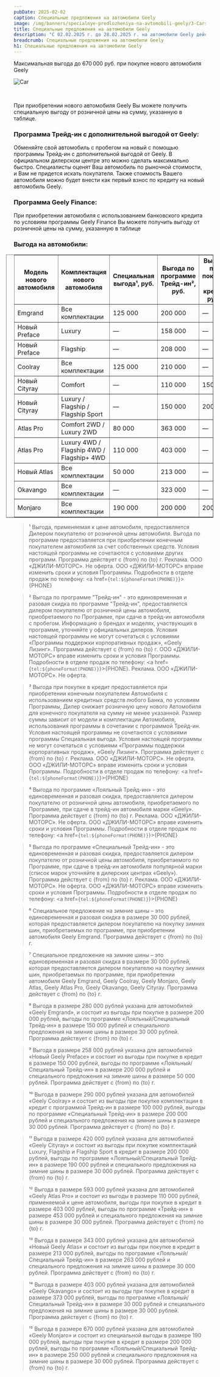 ```yaml
---
pubDate: 2025-02-02
caption: Специальные предложения на автомобили Geely
image: /img/banners/specialnye-predlozheniya-na-avtomobili-geely/3-Cars_April.webp
title: Специальные предложения на автомобили Geely
description: "С 02.02.2025 г. до 28.02.2025 г. на автомобили Geely действует выгода до 670 000 ₽."
breadcrumb: Специальные предложения на автомобили Geely
h1: Специальные предложения на автомобили Geely
---
```




Максимальная выгода до 670 000 руб. при покупке нового автомобиля Geely

<img srcset="/img/banners/specialnye-predlozheniya-na-avtomobili-geely/3-Cars_April.webp 1x,
		/img/banners/specialnye-predlozheniya-na-avtomobili-geely/3-Cars_April.webp 1.5x"
	src="/img/banners/specialnye-predlozheniya-na-avtomobili-geely/3-Cars_April.webp" alt="Car" />

&nbsp;

При приобретении нового автомобиля Geely Вы можете получить специальную выгоду от розничной цены на сумму, указанную в таблице.

### <b>Программа Трейд-ин с дополнительной выгодой от Geely:</b>

Обменяйте свой автомобиль с пробегом на новый с помощью программы Трейд-ин с дополнительной выгодой от Geely. В официальном дилерском центре это можно сделать максимально быстро. Специалисты оценят Ваш автомобиль по рыночной стоимости, и Вам не придется искать покупателя. Также стоимость Вашего автомобиля можно будет внести как первый взнос по кредиту на новый автомобиль Geely.

### <b>Программа Geely Finance:</b>

При приобретении автомобиля с использованием банковского кредита по условиям программы Geely Finance Вы можете получить выгоду от розничной цены на сумму, указанную в таблице

### <b>Выгода на автомобили:</b>

<div class="overflow-auto min-w-full mb-14" style="margin-right: -1.25rem;margin-left: -1.25rem;">
	<table border="1" class="inline-block min-w-full w-auto" style="padding-right: 1.25rem;padding-left: 1.25rem;width: auto;">
		<thead>
			<tr>
					<th>Модель нового автомобиля</th>
					<th>Комплектация нового автомобиля</th>
					<th>Специальная выгода¹, руб.</th>
					<th>Выгода по программе Трейд-ин², руб.</th>
					<th>Выгода при покупке в кредит, руб.³</th>
					<th>Выгода по программе Лояльный⁴ / Специальный⁵ Трейд-ин, руб.</th>
					<th>Специальное предложение на зимние шины⁶⁻⁷</th>
					<th>Максимальная выгода до, руб.</th>
			</tr>
		</thead>
		<tbody class="main-text ">
			<tr>
					<td>Emgrand</td>
					<td>Все комплектации</td>
					<td>125 000</td>
					<td>200 000</td>
					<td>—</td>
					<td>250 000</td>
					<td>30 000</td>
					<td>280 000⁸</td>
			</tr>
			<tr>
					<td>Новый Preface</td>
					<td>Luxury</td>
					<td>—</td>
					<td>158 000</td>
					<td>—</td>
					<td>208 000</td>
					<td>50 000</td>
					<td>258 000⁹</td>
			</tr>
			<tr>
					<td>Новый Preface</td>
					<td>Flagship</td>
					<td>—</td>
					<td>208 000</td>
					<td>—</td>
					<td>258 000</td>
					<td>50 000</td>
					<td>308 000⁹</td>
			</tr>
			<tr>
					<td>Coolray</td>
					<td>Все комплектации</td>
					<td>125 000</td>
					<td>210 000</td>
					<td>—</td>
					<td>260 000</td>
					<td>30 000</td>
					<td>290 000¹⁰</td>
			</tr>
			<tr>
					<td>Новый Cityray</td>
					<td>Comfort</td>
					<td>—</td>
					<td>110 000</td>
					<td>150 000</td>
					<td>150 000</td>
					<td>30 000</td>
					<td>330 000</td>
			</tr>
			<tr>
					<td>Новый Cityray</td>
					<td>Luxury / Flagship / Flagship Sport</td>
					<td>—</td>
					<td>150 000</td>
					<td>200 000</td>
					<td>190 000</td>
					<td>30 000</td>
					<td>420 000¹¹</td>
			</tr>
			<tr>
					<td>Atlas Pro</td>
					<td>Comfort 2WD / Luxury 2WD</td>
					<td>80 000</td>
					<td>363 000</td>
					<td>—</td>
					<td>413 000</td>
					<td>30 000</td>
					<td>523 000</td>
			</tr>
			<tr>
					<td>Atlas Pro</td>
					<td>Luxury 4WD / Flagship 4WD / Flagship+ 4WD</td>
					<td>110 000</td>
					<td>403 000</td>
					<td>—</td>
					<td>453 000</td>
					<td>30 000</td>
					<td>593 000¹²</td>
			</tr>
			<tr>
					<td>Новый Atlas</td>
					<td>Все комплектации</td>
					<td>50 000</td>
					<td>213 000</td>
					<td>—</td>
					<td>263 000</td>
					<td>30 000</td>
					<td>343 000¹³</td>
			</tr>
			<tr>
					<td>Okavango</td>
					<td>Все комплектации</td>
					<td>—</td>
					<td>323 000</td>
					<td>—</td>
					<td>373 000</td>
					<td>30 000</td>
					<td>403 000¹⁴</td>
			</tr>
			<tr>
					<td>Monjaro</td>
					<td>Все комплектации</td>
					<td>190 000</td>
					<td>200 000</td>
					<td>200 000</td>
					<td>250 000</td>
					<td>30 000</td>
					<td>670 000¹⁵</td>
			</tr>
		</tbody>
	</table>
</div>

<SpecialSalonsInfo dataFormName="Узнать подробнее. Специальные предложения на автомобили Geely" />

> ¹ Выгода, применяемая к цене автомобиля, предоставляется Дилером покупателю от розничной цены автомобиля. Выгода по программе предоставляется при приобретении конечным покупателем автомобиля за счет собственных средств. Условия настоящей программы не сочетаются с условиями других программ. Программа действует с {from} по {to} г. Реклама. ООО «ДЖИЛИ-МОТОРС». Не оферта. ООО «ДЖИЛИ-МОТОРС» вправе изменить сроки и условия Программы. Подробности в отделе продаж по телефону: <a href={`tel:${phoneFormat(PHONE)}`}>{PHONE}</a>

> ² Выгода по программе "Трейд-ин" - это единовременная и разовая скидка по программе "Трейд-ин", предоставляется дилером покупателю от розничной цены автомобиля, приобретаемого по Программе, при сдаче в трейд-ин автомобиля с пробегом. Информацию о брендах и моделях, участвующих в программе, уточняйте у официальных дилеров. Условия настоящей программы не могут сочетаться с условиями «Программы поддержки корпоративных продаж», «Geely Лизинг». Программа действует с {from} по {to} г. ООО «ДЖИЛИ-МОТОРС» вправе изменить сроки и условия Программы. Подробности в отделе продаж по телефону: <a href={`tel:${phoneFormat(PHONE)}`}>{PHONE}</a>. Реклама. ООО «ДЖИЛИ-МОТОРС». Не оферта.

> ³ Выгода при покупке в кредит предоставляется при приобретении конечным покупателем Автомобиля с использованием кредитных средств любого Банка, по условиям Программы, Дилер снижает розничную цену нового Автомобиля для конечного покупателя на сумму не менее указанной. Размер суммы зависит от модели и комплектации Автомобиля, использования программы в сочетании с программой Трейд-ин. Условия настоящей программы не сочетаются с условиями программы Специальная выгода. Условия настоящей программы не могут сочетаться с условиями «Программы поддержки корпоративных продаж», «Geely Лизинг». Программа действует с {from} по {to} г. Реклама. ООО «ДЖИЛИ-МОТОРС». Не оферта. ООО «ДЖИЛИ-МОТОРС» вправе изменить сроки и условия Программы. Подробности в отделе продаж по телефону: <a href={`tel:${phoneFormat(PHONE)}`}>{PHONE}</a>

> ⁴ Выгода по программе «Лояльный Трейд-ин» - это единовременная и разовая скидка, предоставляется дилером покупателю от розничной цены автомобиля, приобретаемого по Программе, при сдаче в трейд-ин автомобиля марки «Geely». Программа действует с {from} по {to} г. Реклама. ООО «ДЖИЛИ-МОТОРС». Не оферта. ООО «ДЖИЛИ-МОТОРС» вправе изменить сроки и условия Программы. Подробности в отделе продаж по телефону: <a href={`tel:${phoneFormat(PHONE)}`}>{PHONE}</a>

> ⁵ Выгода по программе «Специальный Трейд-ин» - это единовременная и разовая скидка, предоставляется дилером покупателю от розничной цены автомобиля, приобретаемого по Программе, при сдаче в трейд-ин автомобиля популярной марки (список марок уточняйте в дилерских центрах «Geely»). Программа действует с {from} по {to} г. Реклама. ООО «ДЖИЛИ-МОТОРС». Не оферта. ООО «ДЖИЛИ-МОТОРС» вправе изменить сроки и условия Программы. Подробности в отделе продаж по телефону: <a href={`tel:${phoneFormat(PHONE)}`}>{PHONE}</a>

> ⁶ Специальное предложение на зимние шины – это единовременная и разовая скидка в размере 30 000 рублей, которая предоставляется дилером покупателю на покупку зимних шин, приобретаемых по программе, при приобретении автомобиля Geely Emgrand. Программа действует с {from} по {to} г.

> ⁷ Специальное предложение на зимние шины – это единовременная и разовая скидка в размере 30 000 рублей, которая предоставляется дилером покупателю на покупку зимних шин, приобретаемых по программе, при приобретении автомобиля Geely Emgrand, Geely Coolray, Geely Monjaro, Geely Atlas, Geely Atlas Pro, Geely Okavango, Geely Cityray. Программа действует с {from} по {to} г.

> ⁸ Выгода в размере 280 000 рублей указана для автомобилей «Geely Emgrand», и состоит из выгоды при покупке в размере 200 000 рублей, выгоды по программе «Лояльный/Специальный Трейд-ин» в размере 150 000 рублей и специального предложения на зимние шины в размере 30 000 рублей. Программа действует с {from} по {to} г.

> ⁹ Выгода в размере 258 000 рублей указана для автомобилей «Новый Geely Preface» и состоит из выгоды при покупке в кредит в размере 150 000 рублей, выгоды по программе «Лояльный/Специальный Трейд-ин» в размере 200 000 рублей и специального предложения на зимние шины в размере 50 000 рублей. Программа действует с {from} по {to} г.

> ¹⁰ Выгода в размере 290 000 рублей указана для автомобилей «Geely Coolray» и состоит из выгоды при покупке комплектации в кредит с программой Трейд-ин в размере 100 000 рублей, выгоды по программе «Специальный Трейд-ин» в размере 200 000 рублей и специального предложения на зимние шины в размере 30 000 рублей. Программа действует с {from} по {to} г.

> ¹¹ Выгода в размере 420 000 рублей указана для автомобилей «Geely Cityray» и состоит из выгоды при покупке комплектаций Luxury, Flagship и Flagship Sport в кредит в размере 200 000 рублей, выгоды по программе «Лояльный/Специальный Трейд-ин» в размере 190 000 рублей и специального предложения на зимние шины в размере 30 000 рублей. Программа действует с {from} по {to} г.

> ¹² Выгода в размере 593 000 рублей указана для автомобилей «Geely Atlas Pro» и состоит из выгоды в размере 110 000 рублей, применяемой к цене автомобиля, выгоды при покупке в кредит в размере 403 000 рублей, выгоды по программе «Трейд-ин» в размере 453 000 рублей и специального предложения на зимние шины в размере 30 000 рублей. Программа действует с {from} по {to} г.

> ¹³ Выгода в размере 343 000 рублей указана для автомобилей «Новый Geely Atlas» и состоит из выгоды при покупке в кредит в размере 213 000 рублей, выгоды по программе «Лояльный/Специальный Трейд-ин» в размере 263 000 рублей и специального предложения на зимние шины в размере 30 000 рублей. Программа действует с {from} по {to} г.

> ¹⁴ Выгода в размере 403 000 рублей указана для автомобилей «Geely Okavango» и состоит из выгоды при покупке в кредит в размере 373 000 рублей, выгоды по программе «Лояльный/Специальный Трейд-ин» в размере 30 000 рублей и специального предложения на зимние шины в размере 30 000 рублей. Программа действует с {from} по {to} г.

> ¹⁵ Выгода в размере 670 000 рублей указана для автомобилей «Geely Monjaro» и состоит из специальной выгоды в размере 190 000 рублей, выгоды при покупке в кредит в размере 200 000 рублей, выгоды по программе «Лояльный/Специальный Трейд-ин» в размере 250 000 рублей и специального предложения на зимние шины в размере 30 000 рублей. Программа действует с {from} по {to} г.
